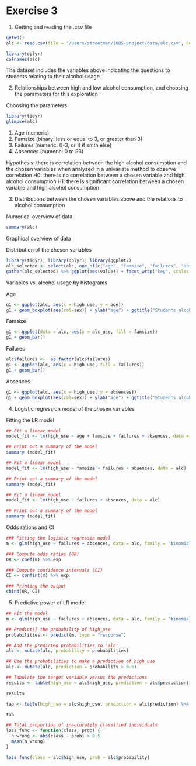 
# Exercise 3

1. Getting and reading the .csv file

```r
getwd()
alc <- read.csv(file = "/Users/streetman/IODS-project/data/alc.csv", header = T, sep=",")
```


```r
library(dplyr)
colnames(alc)
```
The dataset includes the variables above indicating the questions to students relating to their alcohol usage


2. Relationships between high and low alcohol consumption, and choosing the parameters for this exploration

Choosing the parameters

```r
library(tidyr)
glimpse(alc)
```

1. Age (numeric)
2. Famsize (binary: less or equal to 3, or greater than 3)
3. Failures (numeric: 0-3, or 4 if smth else)
4. Absences (numeric: 0 to 93)

Hypothesis: there is correlation between the high alcohol consumption and the chosen variables when analyzed in a univariate method to observe correlation
H0: there is no correlation between a chosen variable and high alcohol consumption
H1: there is significant correlation between a chosen variable and high alcohol consumption


3. Distributions between the chosen variables above and the relations to alcohol consumption

Numerical overview of data
```r
summary(alc)
```


Graphical overview of data

Distribution of the chosen variables
```r
library(tidyr); library(dplyr); library(ggplot2)
alc_selected <- select(alc, one_of(c("age", "famsize", "failures", "absences")))
gather(alc_selected) %>% ggplot(aes(value)) + facet_wrap("key", scales = "free") + geom_bar()
```

Variables vs. alcohol usage by histograms

Age

```r
g1 <- ggplot(alc, aes(x = high_use, y = age))
g1 + geom_boxplot(aes(col=sex)) + ylab("age") + ggtitle("Students alcohol consumption and age")
```

Famsize
```r
g1 <- ggplot(data = alc, aes(x = alc_use, fill = famsize))
g1 + geom_bar()
```

Failures
```r
alc$failures <-  as.factor(alc$failures)
g1 <- ggplot(alc, aes(x = high_use, fill = failures))
g1 + geom_bar()
```

Absences
```r
g1 <- ggplot(alc, aes(x = high_use, y = absences))
g1 + geom_boxplot(aes(col=sex)) + ylab("age") + ggtitle("Students alcohol consumption and absences")
```



4. Logistic regression model of the chosen variables

Fitting the LR model

```r
## Fit a linear model
model_fit <- lm(high_use ~ age + famsize + failures + absences, data = alc)

## Print out a summary of the model
summary (model_fit)
```

```r
## Fit a linear model
model_fit <- lm(high_use ~ famsize + failures + absences, data = alc)

## Print out a summary of the model
summary (model_fit)
```

```r
## Fit a linear model
model_fit <- lm(high_use ~ failures + absences, data = alc)

## Print out a summary of the model
summary (model_fit)
```


Odds rations and CI

```r
### Fitting the logistic regressio model
m <- glm(high_use ~ failures + absences, data = alc, family = "binomial")

### Compute odds ratios (OR)
OR <- coef(m) %>% exp

### Compute confidence intervals (CI)
CI <- confint(m) %>% exp

### Printing the output
cbind(OR, CI)
```


5. Predictive power of LR model

```r
## Fit the model
m <- glm(high_use ~ failures + absences, data = alc, family = "binomial")

## Predict() the probability of high_use
probabilities <- predict(m, type = "response")

## Add the predicted probabilities to 'alc'
alc <- mutate(alc, probability = probabilities)

## Use the probabilities to make a prediction of high_use
alc <- mutate(alc, prediction = probability > 0.5)

## Tabulate the target variable versus the predictions
results <- table(high_use = alc$high_use, prediction = alc$prediction)

results

tab <- table(high_use = alc$high_use, prediction = alc$prediction) %>% prop.table() %>% addmargins()

tab
```

```r
## Total proportion of inaccurately classified individuals
loss_func <- function(class, prob) {
  n_wrong <- abs(class - prob) > 0.5
  mean(n_wrong)
}

loss_func(class = alc$high_use, prob = alc$probability)
```
